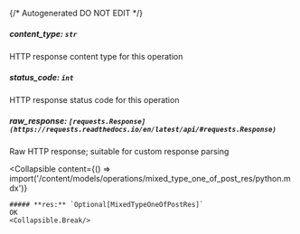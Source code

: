 {/* Autogenerated DO NOT EDIT  */}

##### **content_type:** `str`
HTTP response content type for this operation

##### **status_code:** `int`
HTTP response status code for this operation

##### **raw_response:** `[requests.Response](https://requests.readthedocs.io/en/latest/api/#requests.Response)`
Raw HTTP response; suitable for custom response parsing

<Collapsible
    content={() => import('/content/models/operations/mixed_type_one_of_post_res/python.mdx')}
>
    ##### **res:** `Optional[MixedTypeOneOfPostRes]`
    OK
    <Collapsible.Break/>
</Collapsible>

